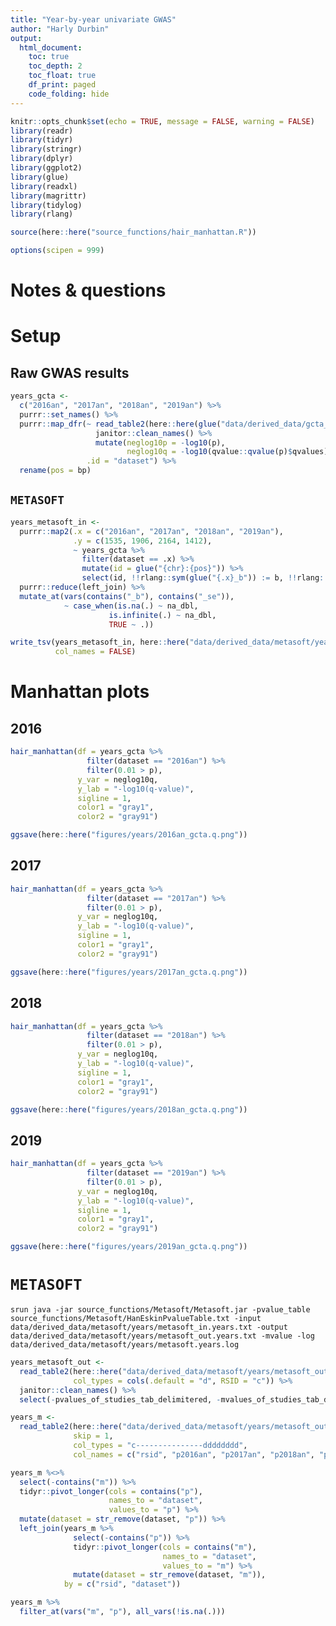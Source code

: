 ```yaml
---
title: "Year-by-year univariate GWAS"
author: "Harly Durbin"
output:
  html_document:
    toc: true
    toc_depth: 2
    toc_float: true
    df_print: paged
    code_folding: hide
---
```


```r
knitr::opts_chunk$set(echo = TRUE, message = FALSE, warning = FALSE)
library(readr)
library(tidyr)
library(stringr)
library(dplyr)
library(ggplot2)
library(glue)
library(readxl)
library(magrittr)
library(tidylog)
library(rlang)

source(here::here("source_functions/hair_manhattan.R"))

options(scipen = 999)
```

# Notes & questions

# Setup 

## Raw GWAS results

```r
years_gcta <-
  c("2016an", "2017an", "2018an", "2019an") %>% 
  purrr::set_names() %>% 
  purrr::map_dfr(~ read_table2(here::here(glue("data/derived_data/gcta_gwas/{.x}/{.x}.mlma"))) %>% 
                   janitor::clean_names() %>% 
                   mutate(neglog10p = -log10(p),
                          neglog10q = -log10(qvalue::qvalue(p)$qvalues)),
                 .id = "dataset") %>% 
  rename(pos = bp)

```

## `METASOFT`

```r

years_metasoft_in <-
  purrr::map2(.x = c("2016an", "2017an", "2018an", "2019an"),
              .y = c(1535, 1906, 2164, 1412),
              ~ years_gcta %>% 
                filter(dataset == .x) %>% 
                mutate(id = glue("{chr}:{pos}")) %>%
                select(id, !!rlang::sym(glue("{.x}_b")) := b, !!rlang::sym(glue("{.x}_se")) := se)) %>% 
  purrr::reduce(left_join) %>% 
  mutate_at(vars(contains("_b"), contains("_se")), 
            ~ case_when(is.na(.) ~ na_dbl,
                      is.infinite(.) ~ na_dbl,
                      TRUE ~ .))  

```

```r
write_tsv(years_metasoft_in, here::here("data/derived_data/metasoft/years/metasoft_in.years.txt"),
          col_names = FALSE)
```

# Manhattan plots

## 2016

```r
hair_manhattan(df = years_gcta %>% 
                 filter(dataset == "2016an") %>% 
                 filter(0.01 > p),
               y_var = neglog10q, 
               y_lab = "-log10(q-value)",
               sigline = 1,
               color1 = "gray1",
               color2 = "gray91")

ggsave(here::here("figures/years/2016an_gcta.q.png"))
```

## 2017

```r
hair_manhattan(df = years_gcta %>% 
                 filter(dataset == "2017an") %>% 
                 filter(0.01 > p),
               y_var = neglog10q, 
               y_lab = "-log10(q-value)",
               sigline = 1,
               color1 = "gray1",
               color2 = "gray91")

ggsave(here::here("figures/years/2017an_gcta.q.png"))
```

## 2018

```r
hair_manhattan(df = years_gcta %>% 
                 filter(dataset == "2018an") %>% 
                 filter(0.01 > p),
               y_var = neglog10q, 
               y_lab = "-log10(q-value)",
               sigline = 1,
               color1 = "gray1",
               color2 = "gray91")

ggsave(here::here("figures/years/2018an_gcta.q.png"))
```

## 2019

```r
hair_manhattan(df = years_gcta %>% 
                 filter(dataset == "2019an") %>% 
                 filter(0.01 > p),
               y_var = neglog10q, 
               y_lab = "-log10(q-value)",
               sigline = 1,
               color1 = "gray1",
               color2 = "gray91")

ggsave(here::here("figures/years/2019an_gcta.q.png"))
```

# `METASOFT`

```
srun java -jar source_functions/Metasoft/Metasoft.jar -pvalue_table source_functions/Metasoft/HanEskinPvalueTable.txt -input data/derived_data/metasoft/years/metasoft_in.years.txt -output data/derived_data/metasoft/years/metasoft_out.years.txt -mvalue -log data/derived_data/metasoft/years/metasoft.years.log
```

```r
years_metasoft_out <- 
  read_table2(here::here("data/derived_data/metasoft/years/metasoft_out.years.txt"),
              col_types = cols(.default = "d", RSID = "c")) %>% 
  janitor::clean_names() %>% 
  select(-pvalues_of_studies_tab_delimitered, -mvalues_of_studies_tab_delimitered) 
```

```r
years_m <-
  read_table2(here::here("data/derived_data/metasoft/years/metasoft_out.years.txt"),
              skip = 1,
              col_types = "c---------------dddddddd", 
              col_names = c("rsid", "p2016an", "p2017an", "p2018an", "p2019an", "m2016an", "m2017an", "m2018an", "m2019an"))
```

```r
years_m %<>% 
  select(-contains("m")) %>% 
  tidyr::pivot_longer(cols = contains("p"),
                      names_to = "dataset",
                      values_to = "p") %>%
  mutate(dataset = str_remove(dataset, "p")) %>% 
  left_join(years_m %>% 
              select(-contains("p")) %>% 
              tidyr::pivot_longer(cols = contains("m"),
                                  names_to = "dataset",
                                  values_to = "m") %>% 
              mutate(dataset = str_remove(dataset, "m")),
            by = c("rsid", "dataset"))
```

```r
years_m %>% 
  filter_at(vars("m", "p"), all_vars(!is.na(.)))
```

